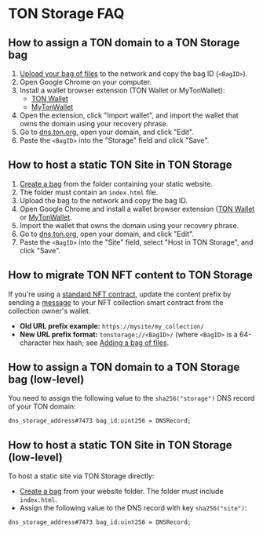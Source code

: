 
# TON Storage FAQ

## How to assign a TON domain to a TON Storage bag 

1. [Upload your bag of files](/v3/guidelines/web3/ton-storage/storage-daemon#creating-a-bag-of-files) to the network and copy the bag ID (`<BagID>`). 
2. Open Google Chrome on your computer. 
3. Install a wallet browser extension (TON Wallet or MyTonWallet):
   - [TON Wallet](https://chrome.google.com/webstore/detail/ton-wallet/nphplpgoakhhjchkkhmiggakijnkhfnd)
   - [MyTonWallet](https://chrome.google.com/webstore/detail/mytonwallet/fldfpgipfncgndfolcbkdeeknbbbnhcc)
4. Open the extension, click "Import wallet", and import the wallet that owns the domain using your recovery phrase. 
5. Go to [dns.ton.org](https://dns.ton.org), open your domain, and click "Edit".
6. Paste the `<BagID>` into the "Storage" field and click "Save".

## How to host a static TON Site in TON Storage

1. [Create a bag](/v3/guidelines/web3/ton-storage/storage-daemon#creating-a-bag-of-files) from the folder containing your static website. 
2. The folder must contain an `index.html` file. 
3. Upload the bag to the network and copy the bag ID. 
4. Open Google Chrome and install a wallet browser extension ([TON Wallet](https://chrome.google.com/webstore/detail/ton-wallet/nphplpgoakhhjchkkhmiggakijnkhfnd) or [MyTonWallet](https://chrome.google.com/webstore/detail/mytonwallet/fldfpgipfncgndfolcbkdeeknbbbnhcc).  
5. Import the wallet that owns the domain using your recovery phrase. 
6. Go to [dns.ton.org](https://dns.ton.org), open your domain, and click "Edit".
7. Paste the `<BagID>` into the "Site" field, select "Host in TON Storage", and click "Save".
   

## How to migrate TON NFT content to TON Storage

If you're using a [standard NFT contract](https://github.com/ton-blockchain/token-contract/blob/main/nft/nft-collection-editable.fc), update the content prefix by sending a [message](https://github.com/ton-blockchain/token-contract/blob/2d411595a4f25fba43997a2e140a203c140c728a/nft/nft-collection-editable.fc#L132) to your NFT collection smart contract from the collection owner's wallet.

- **Old URL prefix example:** `https://mysite/my_collection/`
- **New URL prefix format:** `tonstorage://<BagID>/` (where `<BagID>` is a 64-character hex hash; see [Adding a bag of files](/v3/guidelines/web3/ton-storage/storage-daemon#adding-a-bag-of-files).


## How to assign a TON domain to a TON Storage bag (low-level)

You need to assign the following value to the `sha256("storage")` DNS record of your TON domain:
```tlb
dns_storage_address#7473 bag_id:uint256 = DNSRecord;
```

## How to host a static TON Site in TON Storage (low-level)


To host a static site via TON Storage directly:
- [Create a bag](/v3/guidelines/web3/ton-storage/storage-daemon#creating-a-bag-of-files) from your website folder. The folder must include `index.html`. 
- Assign the following value to the DNS record with key `sha256("site")`:

```tlb
dns_storage_address#7473 bag_id:uint256 = DNSRecord;
```

<Feedback />
